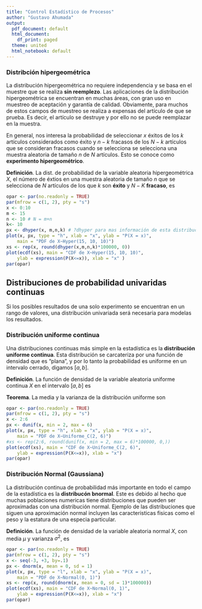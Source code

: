 ```yaml
---
title: "Control Estadístico de Procesos"
author: "Gustavo Ahumada"
output:
  pdf_document: default
  html_document:
    df_print: paged
  theme: united
  html_notebook: default
---
```



### Distribción hipergeométrica

La distribución hipergeométrica no requiere independencia y se basa en el muestre que se realiza **sin reemplezo**. Las aplicaciones de la distribución hipergeométrica se encuentran en muchas áreas, con gran uso en muestreo de aceptación y garantía de calidad. Obviamente, para muchos de estos campos de muestreo se realiza a expensas del artículo de que se prueba. Es decir, el artículo se destruye y por ello no se puede reemplazar en la muestra.

En general, nos interesa la probabilidad de seleccionar $x$ éxitos de los $k$ artículos considerados como éxito y $n-k$ fracasos de los $N-k$ artículos que se consideran fracasos cuando se selecciona  se selecciona una muestra aleatoria de tamaño $n$ de $N$ artículos. Esto se conoce como **experimento hipergeométrico**.

**Definición**. La dist. de probabilidad de la variable aleatoria hipergeométrica $X$, el número de éxtios en una muestra aleatoria de tamaño $n$ que se selecciona de $N$ artículos de los que $k$ son **éxito** y $N-K$ **fracaso**, es

\begin{equation} 
h(x;N,n,k) =\frac{\binom{k}{x} \binom{N-k}{n-x}}{\binom{N}{n}} \quad x=0,1,2...,n. \nonumber
\end{equation} 

```r
opar <- par(no.readonly = TRUE)
par(mfrow = c(1, 2), pty = "s")
x <- 0:10
m <- 15
n <- 10 # N = m+n
k<- 10
px <- dhyper(x, m,n,k) # ?dhyper para mas información de esta distribución
plot(x, px, type = "h", xlab = "x", ylab = "P(X = x)",
    main = "PDF de X~Hyper(15, 10, 10)") 
xs <- rep(x, round(dhyper(x,m,n,k)*100000, 0))
plot(ecdf(xs), main = "CDF de X~Hyper(15, 10, 10)",
    ylab = expression(P(X<=x)), xlab = "x" )
par(opar)
```


## Distribuciones de probabilidad univaridas continuas
Si los posibles resultados de una solo experimento se encuentran en un rango de valores, una distribución univariada será necesaria para modelas los resultados.

### Distribución uniforme continua

Una distribuciones continuas más simple en la estadística es la **distribución uniforme continua**. Esta distribución se carcateriza por una función de densidad que es "plana", y por lo tanto la probabilidad es uniforme en un intervalo cerrado, digamos $[a,b]$.

**Definición**. La función de densidad de la variable aleatoria uniforme continua $X$ en el intervalo $[a,b]$ es

\begin{equation} 
f(x;a,b) = \frac{1}{b-a}, \quad a \leq x \leq b \nonumber
\end{equation} 

**Teorema**. La media y la varianza de la distribución uniforme son

\begin{equation} 
\mu =  \frac{a+b}{2} \quad y \quad \sigma^{2} = \frac{(b-a)^{2}}{12} \nonumber
\end{equation} 


```r
opar <- par(no.readonly = TRUE)
par(mfrow = c(1, 2), pty = "s")
x <- 2:6
px <- dunif(x, min = 2, max = 6)
plot(x, px, type = "h", xlab = "x", ylab = "P(X = x)",
    main = "PDF de X~Uniforme_C(2, 6)") 
#xs <- rep(2:6, round(dunif(x, min = 2, max = 6)*100000, 0,))
plot(ecdf(xs), main = "CDF de X~Uniforme_C(2, 6)",
    ylab = expression(P(X<=x)), xlab = "x")
par(opar)
```


### Distribución Normal (Gaussiana)

La distribución continua de probabilidad más importante en todo el campo de la estadística es la **distribucón bnormal**. Este es debido al hecho que muchas poblaciones numericas tiene distribuciones que pueden ser aproximadas con una distribución normal. Ejemplo de las distribuciones que siguen una aproximación normal incluyen las caracteristicas fisicas como el peso y la estatura de una especia particular.


**Definición**. La función de densidad de la variable aleatoria normal $X$, con media $\mu$ y varianza $\sigma^2$, es

\begin{equation} 
n(x;\mu , \sigma^2) =  \frac{1}{\sqrt{2 \pi \sigma}} e^{-(1/2)[(x-\mu)/\sigma]^{2}} \quad -\infty < x < \infty \nonumber
\end{equation}
\begin{equation} 
donde \quad \pi = 3.14159... \quad y \quad e = 2.71828.... \nonumber
\end{equation}

```r
opar <- par(no.readonly = TRUE)
par(mfrow = c(1, 2), pty = "s")
x <- seq(-3, +3, by=.1)
px <- dnorm(x, mean = 0, sd = 1)
plot(x, px, type = "l", xlab = "x", ylab = "P(X = x)",
    main = "PDF de X~Normal(0, 1)") 
xs <- rep(x, round(dnorm(x, mean = 0, sd = 1)*100000))
plot(ecdf(xs), main = "CDF de X~Normal(0, 1)",
    ylab = expression(P(X<=x)), xlab = "x")
par(opar)
```

